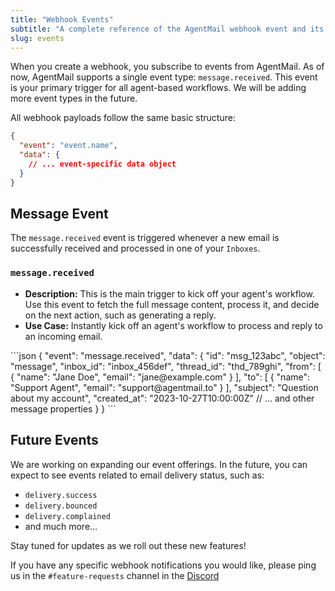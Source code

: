 ```yaml
---
title: "Webhook Events"
subtitle: "A complete reference of the AgentMail webhook event and its payload."
slug: events
---
```


When you create a webhook, you subscribe to events from AgentMail. As of now, AgentMail supports a single event type: `message.received`. This event is your primary trigger for all agent-based workflows. We will be adding more event types in the future.

All webhook payloads follow the same basic structure:

```json
{
  "event": "event.name",
  "data": {
    // ... event-specific data object
  }
}
```

## Message Event

The `message.received` event is triggered whenever a new email is successfully received and processed in one of your `Inboxes`.

### `message.received`

- **Description:** This is the main trigger to kick off your agent's workflow. Use this event to fetch the full message content, process it, and decide on the next action, such as generating a reply.
- **Use Case:** Instantly kick off an agent's workflow to process and reply to an incoming email.

<CodeGroup>
```json  
{
  "event": "message.received",
  "data": {
    "id": "msg_123abc",
    "object": "message",
    "inbox_id": "inbox_456def",
    "thread_id": "thd_789ghi",
    "from": [
      {
        "name": "Jane Doe",
        "email": "jane@example.com"
      }
    ],
    "to": [
      {
        "name": "Support Agent",
        "email": "support@agentmail.to"
      }
    ],
    "subject": "Question about my account",
    "created_at": "2023-10-27T10:00:00Z"
    // ... and other message properties
  }
}
```
</CodeGroup>

## Future Events

We are working on expanding our event offerings. In the future, you can expect to see events related to email delivery status, such as:

- `delivery.success`
- `delivery.bounced`
- `delivery.complained`
- and much more...

Stay tuned for updates as we roll out these new features!

If you have any specific webhook notifications you would like, please ping us in the `#feature-requests` channel in the [Discord](https://discord.gg/hTYatWYWBc)

```

```
